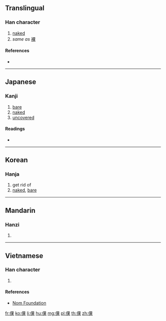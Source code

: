 ==Translingual==

===Han character===
{{Han char|rn=9|rad=人|as=08|sn=10|four=|canj=OWD|ids=⿰亻果}}

# [[naked]]
# ''same as'' [[裸]]

====References====
* {{Han ref|kx=0109.070|dkj=00797|dj=0232.050|hdz=10177.030|uh=502E|ud=20526}}

----

==Japanese==

===Kanji===
{{ja-kanji|grade=|rs=人08}}

# [[bare]]
# [[naked]]
# [[uncovered]]

====Readings====
* {{ja-readings|on=[[ら]] (ra), [[か]] (ka), [[げ]] (ge)|kun=[[はだか]] (hadaka), [[せまい]] (semai), [[かたぬぐ]] (katanugu), [[すはだ]] (suhada)}}

----

==Korean==

===Hanja===
{{ko-hanja|hangeul=라|rv=ra|mr=ra}}

# get rid of
# [[naked]], [[bare]]

----

==Mandarin==

===Hanzi===
{{cmn-hanzi|pin=[[luǒ]] ([[luo3]])|wg=lo<sup>3</sup>}}

# {{defn|lang=cmn|sort=人08}}

----

==Vietnamese==

===Han character===
{{vi-hantu|[[khoả]]|rs=人08}}

# {{defn|lang=vi|sort=人08}}

====References====
* [http://nomfoundation.org/common/nom_details.php?codepoint=502e Nom Foundation]

[[fr:倮]]
[[ko:倮]]
[[li:倮]]
[[hu:倮]]
[[mg:倮]]
[[pl:倮]]
[[th:倮]]
[[zh:倮]]